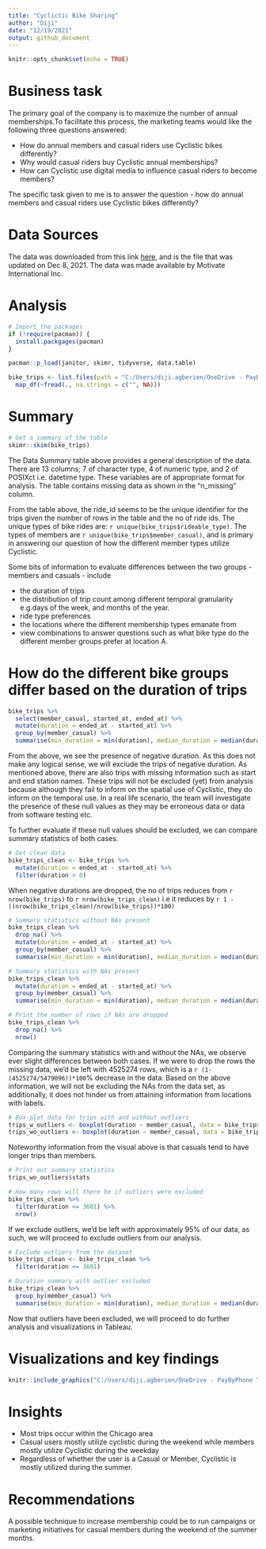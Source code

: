 ```yaml
---
title: "Cyclictic Bike Sharing"
author: "Diji"
date: "12/19/2021"
output: github_document
---
```


```r
knitr::opts_chunk$set(echo = TRUE)
```

# Business task 

The primary goal of the company is to maximize the number of annual memberships.To facilitate this process, the marketing teams would like the following three questions answered: 

- How do annual members and casual riders use Cyclistic bikes differently?
- Why would casual riders buy Cyclistic annual memberships?
- How can Cyclistic use digital media to influence casual riders to become members?

The specific task given to me is to answer the question - how do annual members and casual riders use Cyclistic bikes differently?

# Data Sources

The data was downloaded from this link [here](https://divvy-tripdata.s3.amazonaws.com/index.html), and is the file that was updated on Dec 8, 2021. The data was made available by Motivate International Inc. 

# Analysis 

```r
# Import the packages 
if (!require(pacman)) {
  install.packgages(pacman)
}

pacman::p_load(janitor, skimr, tidyverse, data.table)
```



```r
bike_trips <- list.files(path = "C:/Users/diji.agberien/OneDrive - PayByPhone Technologies Inc/Documents/google_data_analytics_capstone_project_bike_share", pattern = "*.csv") %>% 
  map_df(~fread(., na.strings = c("", NA)))
```

# Summary 

```r
# Get a summary of the table 
skimr::skim(bike_trips)
```

The Data Summary table above provides a general description of the data. There are 13 columns; 7 of character type, 4 of numeric type, and 2 of POSIXct i.e. datetime type. These variables are of appropriate format for analysis. The table contains missing data as shown in the "n_missing" column. 

From the table above, the ride_id seems to be the unique identifier for the trips given the number of rows in the table and the no of ride ids. The unique types of bike rides are: `r unique(bike_trips$rideable_type)`. The types of members are `r unique(bike_trips$member_casual)`, and is primary in answering our question of how the different member types utilize Cyclistic. 

Some bits of information to evaluate differences between the two groups - members and casuals - include 

- the duration of trips
- the distribution of trip count among different temporal granularity e.g.days of the week, and months of the year. 
- ride type preferences
- the locations where the different membership types emanate from 
- view combinations to answer questions such as what bike type do the different member groups prefer at location A. 

# How do the different bike groups differ based on the duration of trips 

```r
bike_trips %>%
  select(member_casual, started_at, ended_at) %>% 
  mutate(duration = ended_at - started_at) %>%
  group_by(member_casual) %>%
  summarise(min_duration = min(duration), median_duration = median(duration), average_duration = mean(duration), stdev_duration = sd(duration), max_duration = max(duration))
```

From the above, we see the presence of negative duration. As this does not make any logical sense, we will exclude the trips of negative duration. As mentioned above, there are also trips with missing information such as start and end station names. These trips will not be excluded (yet) from analysis because although they fail to inform on the spatial use of Cyclistic, they do inform on the temporal use. In a real life scenario, the team will investigate the presence of these null values as they may be erroneous data or data from software testing etc.  

To further evaluate if these null values should be excluded, we can compare summary statistics of both cases. 

```r
# Get clean data 
bike_trips_clean <- bike_trips %>% 
  mutate(duration = ended_at - started_at) %>%
  filter(duration > 0)
```

When negative durations are dropped, the no of trips reduces from `r nrow(bike_trips)` to `r nrow(bike_trips_clean)` i.e it reduces by `r 1 - ((nrow(bike_trips_clean)/nrow(bike_trips))*100)`

```r
# Summary statistics without NAs present 
bike_trips_clean %>% 
  drop_na() %>% 
  mutate(duration = ended_at - started_at) %>%
  group_by(member_casual) %>%
  summarise(min_duration = min(duration), median_duration = median(duration), average_duration = mean(duration), stdev_duration = sd(duration), max_duration = max(duration))
```

```r
# Summary statistics with NAs present
bike_trips_clean %>% 
  mutate(duration = ended_at - started_at) %>%
  group_by(member_casual) %>%
  summarise(min_duration = min(duration), median_duration = median(duration), average_duration = mean(duration), stdev_duration = sd(duration), max_duration = max(duration))
```

```r
# Print the number of rows if NAs are dropped
bike_trips_clean %>% 
  drop_na() %>% 
  nrow()
```

Comparing the summary statistics with and without the NAs, we observe ever slight differences between both cases. If we were to drop the rows the missing data, we'd be left with 4525274 rows, which is a `r (1-(4525274/5479096))*100`% decrease in the data. Based on the above information, we will not be excluding the NAs from the data set, as additionally, it does not hinder us from attaining information from locations with labels. 

```r
# Box-plot data for trips with and without outliers 
trips_w_outliers <- boxplot(duration ~ member_casual, data = bike_trips_clean, outline = T, main = "Distribution of trip duration for members and casuals", xlab = "Group", ylab = "Duration")
trips_wo_outliers <- boxplot(duration ~ member_casual, data = bike_trips_clean, outline = F, main = "Distribution of trip duration for members and casuals (without outliers)", xlab = "Group", ylab = "Duration")
```

Noteworthy information from the visual above is that casuals tend to have longer trips than members. 

```r
# Print out summary statistics
trips_wo_outliers$stats
```

```r
# How many rows will there be if outliers were excluded 
bike_trips_clean %>% 
  filter(duration <= 3601) %>% 
  nrow()
```

If we exclude outliers, we'd be left with approximately 95% of our data, as such, we will proceed to exclude outliers from our analysis. 

```r
# Exclude outliers from the dataset 
bike_trips_clean <- bike_trips_clean %>% 
  filter(duration <= 3601)
```

```r
# Duration summary with outlier excluded 
bike_trips_clean %>% 
  group_by(member_casual) %>%
  summarise(min_duration = min(duration), median_duration = median(duration), average_duration = mean(duration), stdev_duration = sd(duration), max_duration = max(duration))
```

Now that outliers have been excluded, we will proceed to do further analysis and visualizations in Tableau. 

# Visualizations and key findings

```r
knitr::include_graphics("C:/Users/diji.agberien/OneDrive - PayByPhone Technologies Inc/Documents/google_data_analytics_capstone_project_bike_share/trip_dashboard.PNG")
```

# Insights 

- Most trips occur within the Chicago area
- Casual users mostly utilize cyclistic during the weekend while members mostly utilize Cyclistic during the weekday 
- Regardless of whether the user is a Casual or Member, Cyclistic is mostly utilized during the summer. 

# Recommendations 

A possible technique to increase membership could be to run campaigns or marketing initiatives for casual members during the weekend of the summer months.
